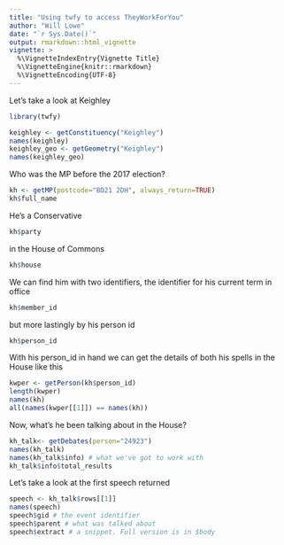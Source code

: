 ```yaml
---
title: "Using twfy to access TheyWorkForYou"
author: "Will Lowe"
date: "`r Sys.Date()`"
output: rmarkdown::html_vignette
vignette: >
  %\VignetteIndexEntry{Vignette Title}
  %\VignetteEngine{knitr::rmarkdown}
  %\VignetteEncoding{UTF-8}
---
```



Let's take a look at Keighley
```r
library(twfy)

keighley <- getConstituency("Keighley")
names(keighley)
keighley_geo <- getGeometry("Keighley")
names(keighley_geo)
```

Who was the MP before the 2017 election?
```r
kh <- getMP(postcode="BD21 2DH", always_return=TRUE)
kh$full_name
```
He's a Conservative 
```r
kh$party
```
in the House of Commons
```r
kh$house
```
We can find him with two identifiers, the identifier for his current term in office
```r
kh$member_id
```
but more lastingly by his person id
```r
kh$person_id
```
With his person_id in hand we can get the details of both his spells in the House like this
```r
kwper <- getPerson(kh$person_id)
length(kwper)
names(kh)
all(names(kwper[[1]]) == names(kh))
```
Now, what's he been talking about in the House?
```r
kh_talk<- getDebates(person="24923")
names(kh_talk)
names(kh_talk$info) # what we've got to work with
kh_talk$info$total_results 
```
Let's take a look at the first speech returned
```r
speech <- kh_talk$rows[[1]]
names(speech)
speech$gid # the event identifier
speech$parent # what was talked about
speech$extract # a snippet. Full version is in $body
```



